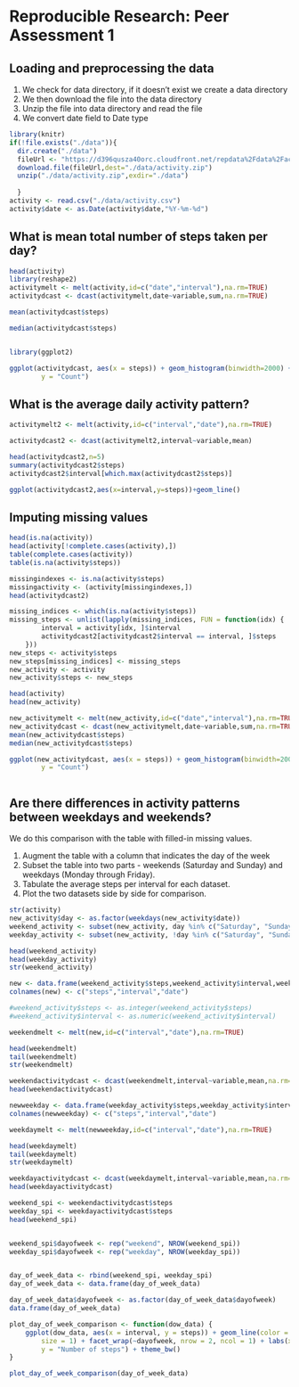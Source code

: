 # Reproducible Research: Peer Assessment 1


## Loading and preprocessing the data
1) We check for data directory, if it doesn't exist we create a data directory
2) We then download the file into the data directory
3) Unzip the file into data directory and read the file
4) We convert date field to Date type

```r
library(knitr)
if(!file.exists("./data")){
  dir.create("./data")
  fileUrl <- "https://d396qusza40orc.cloudfront.net/repdata%2Fdata%2Factivity.zip"
  download.file(fileUrl,dest="./data/activity.zip")
  unzip("./data/activity.zip",exdir="./data")
  
  }
activity <- read.csv("./data/activity.csv")
activity$date <- as.Date(activity$date,"%Y-%m-%d")


```

## What is mean total number of steps taken per day?

```r
head(activity)
library(reshape2)
activitymelt <- melt(activity,id=c("date","interval"),na.rm=TRUE)
activitydcast <- dcast(activitymelt,date~variable,sum,na.rm=TRUE)

mean(activitydcast$steps)

median(activitydcast$steps)


library(ggplot2)

ggplot(activitydcast, aes(x = steps)) + geom_histogram(binwidth=2000) + labs(x = "Number of Steps taken per day", 
        y = "Count") 

```


## What is the average daily activity pattern?

```r
activitymelt2 <- melt(activity,id=c("interval","date"),na.rm=TRUE)

activitydcast2 <- dcast(activitymelt2,interval~variable,mean)

head(activitydcast2,n=5)
summary(activitydcast2$steps)
activitydcast2$interval[which.max(activitydcast2$steps)]

ggplot(activitydcast2,aes(x=interval,y=steps))+geom_line()


```

## Imputing missing values

```r
head(is.na(activity))
head(activity[!complete.cases(activity),])
table(complete.cases(activity))
table(is.na(activity$steps))

missingindexes <- is.na(activity$steps)
missingactivity <- (activity[missingindexes,])
head(activitydcast2)

missing_indices <- which(is.na(activity$steps))
missing_steps <- unlist(lapply(missing_indices, FUN = function(idx) {
        interval = activity[idx, ]$interval
        activitydcast2[activitydcast2$interval == interval, ]$steps
    }))
new_steps <- activity$steps
new_steps[missing_indices] <- missing_steps
new_activity <- activity
new_activity$steps <- new_steps

head(activity)
head(new_activity)

new_activitymelt <- melt(new_activity,id=c("date","interval"),na.rm=TRUE)
new_activitydcast <- dcast(new_activitymelt,date~variable,sum,na.rm=TRUE)
mean(new_activitydcast$steps)
median(new_activitydcast$steps)

ggplot(new_activitydcast, aes(x = steps)) + geom_histogram(binwidth=2000) + labs(x = "Number of Steps taken per day", 
        y = "Count") 



```




## Are there differences in activity patterns between weekdays and weekends?

We do this comparison with the table with filled-in missing values.

1) Augment the table with a column that indicates the day of the week
2) Subset the table into two parts - weekends (Saturday and Sunday) and weekdays (Monday through Friday).
3) Tabulate the average steps per interval for each dataset.
4) Plot the two datasets side by side for comparison.

```r
str(activity)
new_activity$day <- as.factor(weekdays(new_activity$date))
weekend_activity <- subset(new_activity, day %in% c("Saturday", "Sunday"))
weekday_activity <- subset(new_activity, !day %in% c("Saturday", "Sunday"))

head(weekend_activity)
head(weekday_activity)
str(weekend_activity)

new <- data.frame(weekend_activity$steps,weekend_activity$interval,weekend_activity$date)
colnames(new) <- c("steps","interval","date")

#weekend_activity$steps <- as.integer(weekend_activity$steps)
#weekend_activity$interval <- as.numeric(weekend_activity$interval)

weekendmelt <- melt(new,id=c("interval","date"),na.rm=TRUE)

head(weekendmelt)
tail(weekendmelt)
str(weekendmelt)

weekendactivitydcast <- dcast(weekendmelt,interval~variable,mean,na.rm=TRUE)
head(weekendactivitydcast)

newweekday <- data.frame(weekday_activity$steps,weekday_activity$interval,weekday_activity$date)
colnames(newweekday) <- c("steps","interval","date")

weekdaymelt <- melt(newweekday,id=c("interval","date"),na.rm=TRUE)

head(weekdaymelt)
tail(weekdaymelt)
str(weekdaymelt)

weekdayactivitydcast <- dcast(weekdaymelt,interval~variable,mean,na.rm=TRUE)
head(weekdayactivitydcast)

weekend_spi <- weekendactivitydcast$steps
weekday_spi <- weekdayactivitydcast$steps
head(weekend_spi)


weekend_spi$dayofweek <- rep("weekend", NROW(weekend_spi))
weekday_spi$dayofweek <- rep("weekday", NROW(weekday_spi))


day_of_week_data <- rbind(weekend_spi, weekday_spi)
day_of_week_data <- data.frame(day_of_week_data)

day_of_week_data$dayofweek <- as.factor(day_of_week_data$dayofweek)
data.frame(day_of_week_data)

plot_day_of_week_comparison <- function(dow_data) {
    ggplot(dow_data, aes(x = interval, y = steps)) + geom_line(color = "steelblue", 
        size = 1) + facet_wrap(~dayofweek, nrow = 2, ncol = 1) + labs(x = "Interval", 
        y = "Number of steps") + theme_bw()
}

plot_day_of_week_comparison(day_of_week_data)

```
